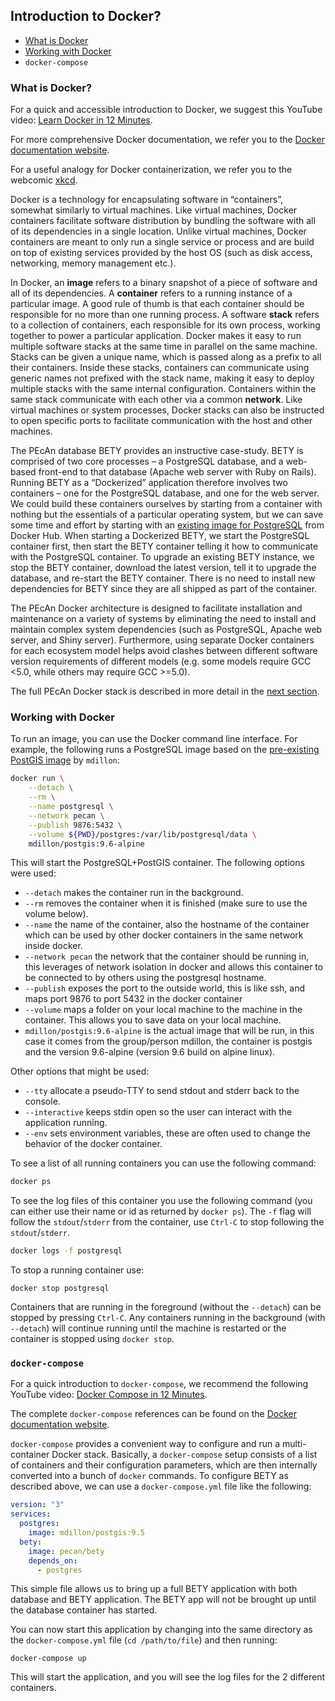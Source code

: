 ## Introduction to Docker? {#docker-intro}

* [What is Docker](#what-is-docker)
* [Working with Docker](#working-with-docker)
* [`docker-compose`]{#docker-compose}

### What is Docker? {#what-is-docker}

For a quick and accessible introduction to Docker, we suggest this YouTube video: [Learn Docker in 12 Minutes](https://www.youtube.com/watch?v=YFl2mCHdv24).

For more comprehensive Docker documentation, we refer you to the [Docker documentation website](https://docs.docker.com/).

For a useful analogy for Docker containerization, we refer you to the webcomic [xkcd](https://xkcd.com/1988/). 

Docker is a technology for encapsulating software in "containers", somewhat similarly to virtual machines.
Like virtual machines, Docker containers facilitate software distribution by bundling the software with all of its dependencies in a single location.
Unlike virtual machines, Docker containers are meant to only run a single service or process and are build on top of existing services provided by the host OS (such as disk access, networking, memory management etc.).

In Docker, an **image** refers to a binary snapshot of a piece of software and all of its dependencies.
A **container** refers to a running instance of a particular image.
A good rule of thumb is that each container should be responsible for no more than one running process.
A software **stack** refers to a collection of containers, each responsible for its own process, working together to power a particular application.
Docker makes it easy to run multiple software stacks at the same time in parallel on the same machine.
Stacks can be given a unique name, which is passed along as a prefix to all their containers.
Inside these stacks, containers can communicate using generic names not prefixed with the stack name, making it easy to deploy multiple stacks with the same internal configuration.
Containers within the same stack communicate with each other via a common **network**.
Like virtual machines or system processes, Docker stacks can also be instructed to open specific ports to facilitate communication with the host and other machines.

The PEcAn database BETY provides an instructive case-study.
BETY is comprised of two core processes -- a PostgreSQL database, and a web-based front-end to that database (Apache web server with Ruby on Rails).
Running BETY as a "Dockerized" application therefore involves two containers -- one for the PostgreSQL database, and one for the web server.
We could build these containers ourselves by starting from a container with nothing but the essentials of a particular operating system, but we can save some time and effort by starting with an [existing image for PostgreSQL](https://hub.docker.com/_/postgres/) from Docker Hub.
When starting a Dockerized BETY, we start the PostgreSQL container first, then start the BETY container telling it how to communicate with the PostgreSQL container.
To upgrade an existing BETY instance, we stop the BETY container, download the latest version, tell it to upgrade the database, and re-start the BETY container.
There is no need to install new dependencies for BETY since they are all shipped as part of the container.

The PEcAn Docker architecture is designed to facilitate installation and maintenance on a variety of systems by eliminating the need to install and maintain complex system dependencies (such as PostgreSQL, Apache web server, and Shiny server).
Furthermore, using separate Docker containers for each ecosystem model helps avoid clashes between different software version requirements of different models (e.g. some models require GCC <5.0, while others may require GCC >=5.0).

The full PEcAn Docker stack is described in more detail in the [next section](#pecan-docker).

### Working with Docker {#working-with-docker}

To run an image, you can use the Docker command line interface.
For example, the following runs a PostgreSQL image based on the [pre-existing PostGIS image](https://hub.docker.com/r/mdillon/postgis/) by `mdillon`:

```bash
docker run \
	--detach \
	--rm \
	--name postgresql \
	--network pecan \
	--publish 9876:5432 \
	--volume ${PWD}/postgres:/var/lib/postgresql/data \
	mdillon/postgis:9.6-alpine
```

This will start the PostgreSQL+PostGIS container.
The following options were used:

- `--detach` makes the container run in the background. 
- `--rm` removes the container when it is finished (make sure to use the volume below).
- `--name` the name of the container, also the hostname of the container which can be used by other docker containers in the same network inside docker.
- `--network pecan` the network that the container should be running in, this leverages of network isolation in docker and allows this container to be connected to by others using the postgresql hostname.
- `--publish` exposes the port to the outside world, this is like ssh, and maps port 9876 to port 5432 in the docker container
- `--volume` maps a folder on your local machine to the machine in the container. This allows you to save data on your local machine. 
- `mdillon/postgis:9.6-alpine` is the actual image that will be run, in this case it comes from the group/person mdillon, the container is postgis and the version 9.6-alpine (version 9.6 build on alpine linux).

Other options that might be used:

- `--tty` allocate a pseudo-TTY to send stdout and stderr back to the console.
- `--interactive` keeps stdin open so the user can interact with the application running.
- `--env` sets environment variables, these are often used to change the behavior of the docker container.

To see a list of all running containers you can use the following command:

```bash
docker ps
```

To see the log files of this container you use the following command (you can either use their name or id as returned by `docker ps`). The `-f` flag will follow the `stdout`/`stderr` from the container, use `Ctrl-C` to stop following the `stdout`/`stderr`.

```bash
docker logs -f postgresql
```

To stop a running container use:

```
docker stop postgresql
```

Containers that are running in the foreground (without the `--detach`) can be stopped by pressing `Ctrl-C`. Any containers running in the background (with `--detach`) will continue running until the machine is restarted or the container is stopped using `docker stop`.

### `docker-compose` {#docker-compose}

For a quick introduction to `docker-compose`, we recommend the following YouTube video: [Docker Compose in 12 Minutes](https://www.youtube.com/watch?v=Qw9zlE3t8Ko).

The complete `docker-compose` references can be found on the [Docker documentation website](https://docs.docker.com/compose/).

`docker-compose` provides a convenient way to configure and run a multi-container Docker stack.
Basically, a `docker-compose` setup consists of a list of containers and their configuration parameters, which are then internally converted into a bunch of `docker` commands.
To configure BETY as described above, we can use a `docker-compose.yml` file like the following:

```yaml
version: "3"
services:
  postgres:
    image: mdillon/postgis:9.5
  bety:
    image: pecan/bety
    depends_on:
      - postgres
```

This simple file allows us to bring up a full BETY application with both database and BETY application. The BETY app will not be brought up until the database container has started.

You can now start this application by changing into the same directory as the `docker-compose.yml` file (`cd /path/to/file`) and then running:

```
docker-compose up
```

This will start the application, and you will see the log files for the 2 different containers.
